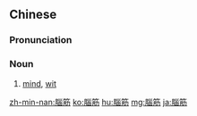{{also|脑筋}}
==Chinese==
{{zh-forms|s=脑筋}}

===Pronunciation===
{{zh-pron
|m=nǎojīn
|c=nou5 gan1
|h=pfs=nó-kîn
|mn=xm,tp:náu-kun/qz:ló-kun/zz,kh:náu-kin
|cat=n
}}

===Noun===
{{zh-noun}}
# [[mind]], [[wit]]

[[zh-min-nan:腦筋]]
[[ko:腦筋]]
[[hu:腦筋]]
[[mg:腦筋]]
[[ja:腦筋]]